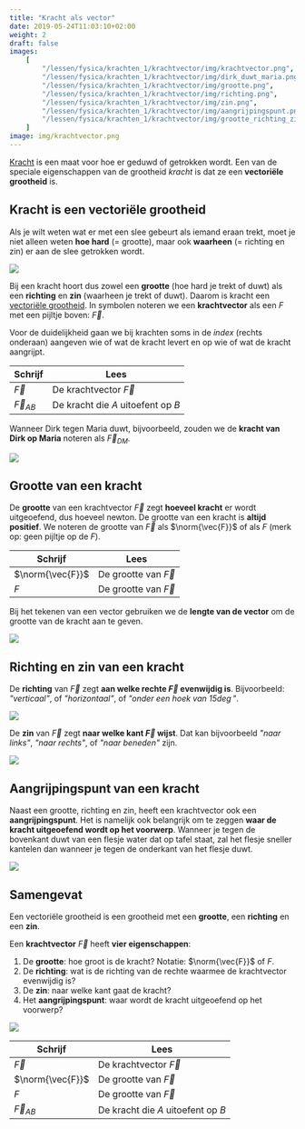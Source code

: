 ```yaml
---
title: "Kracht als vector"
date: 2019-05-24T11:03:10+02:00
weight: 2
draft: false
images:
    [
        "/lessen/fysica/krachten_1/krachtvector/img/krachtvector.png",
        "/lessen/fysica/krachten_1/krachtvector/img/dirk_duwt_maria.png",
        "/lessen/fysica/krachten_1/krachtvector/img/grootte.png",
        "/lessen/fysica/krachten_1/krachtvector/img/richting.png",
        "/lessen/fysica/krachten_1/krachtvector/img/zin.png",
        "/lessen/fysica/krachten_1/krachtvector/img/aangrijpingspunt.png",
        "/lessen/fysica/krachten_1/krachtvector/img/grootte_richting_zin.png",
    ]
image: img/krachtvector.png
---
```


[Kracht](../intro) is een maat voor hoe er geduwd of getrokken wordt. Een van
de speciale eigenschappen van de grootheid _kracht_ is dat ze een **vectoriële
grootheid** is.

## Kracht is een vectoriële grootheid

Als je wilt weten wat er met een slee gebeurt als iemand eraan trekt, moet je
niet alleen weten **hoe hard** <Mute>(= grootte)</Mute>, maar ook 
**waarheen** <Mute>(= richting en zin)</Mute> er aan de slee getrokken 
wordt.

![](img/krachtvector.png)

Bij een kracht hoort dus zowel een **grootte** <Mute>(hoe hard je trekt
of duwt)</Mute> als een **richting** en **zin** <Mute>(waarheen je trekt of
duwt)</Mute>. Daarom is kracht een [vectoriële
grootheid](/lessen/wiskunde/vector_1/vectoriele_grootheden). In symbolen noteren we een **krachtvector** als een _F_ met een
pijltje boven: $\vec{F}$.

Voor de duidelijkheid gaan we bij krachten soms in de _index_ <Mute>(rechts onderaan)</Mute> aangeven wie of wat de kracht levert en op wie of wat de kracht aangrijpt.

| Schrijf        | Lees                               |
| -------------- | ---------------------------------- |
| $\vec{F}$      | De krachtvector $\vec{F}$          |
| $\vec{F}_{AB}$ | De kracht die _A_ uitoefent op _B_ |

Wanneer Dirk tegen Maria duwt, bijvoorbeeld, zouden we de **kracht van Dirk op Maria** noteren als $\vec{F}_{DM}$.

![](img/dirk_duwt_maria.png)

## Grootte van een kracht

De **grootte** van een krachtvector $\vec{F}$ zegt **hoeveel kracht** er wordt
uitgeoefend, dus hoeveel newton. De grootte van een kracht is **altijd positief**. We noteren de
grootte van $\vec{F}$ als $\norm{\vec{F}}$ of als $F$ <Mute>(merk op:
geen pijltje op de $F$)</Mute>.

| Schrijf          | Lees                     |
| ---------------- | ------------------------ |
| $\norm{\vec{F}}$ | De grootte van $\vec{F}$ |
| $F$              | De grootte van $\vec{F}$ |

Bij het tekenen van een
vector gebruiken we de **lengte van de vector** om de grootte van de kracht aan
te geven.

![](img/grootte.png)

## Richting en zin van een kracht

De **richting** van $\vec{F}$ zegt **aan welke rechte $\vec{F}$
evenwijdig is**. Bijvoorbeeld: _"verticaal"_, of
_"horizontaal"_, of _"onder een hoek van $15\deg$"_.

![](img/richting.png)

De **zin** van $\vec{F}$ zegt **naar welke kant $\vec{F}$ wijst**.
Dat kan bijvoorbeeld _"naar links"_, _"naar rechts"_, of _"naar beneden"_ zijn.

![](img/zin.png)

## Aangrijpingspunt van een kracht

Naast een grootte, richting en zin, heeft een krachtvector ook een **aangrijpingspunt**.
Het is namelijk
ook belangrijk om te zeggen **waar de kracht uitgeoefend wordt op het
voorwerp**. Wanneer je tegen de bovenkant duwt van een flesje water dat op
tafel staat, zal het flesje sneller kantelen dan wanneer je tegen de onderkant
van het flesje duwt.

![](img/aangrijpingspunt.png)

## Samengevat

<Attention title="Vectoriële grootheden">

Een vectoriële grootheid is een grootheid met een **grootte**, een **richting**
en een **zin**.
</Attention>

<Attention title="Kracht is een vector">

Een **krachtvector** $\vec{F}$ heeft **vier eigenschappen**:

1. De **grootte**: hoe groot is de kracht? Notatie: $\norm{\vec{F}}$ of $F$.
2. De **richting**: wat is de richting van de rechte waarmee de krachtvector evenwijdig
   is?
3. De **zin**: naar welke kant gaat de kracht?
4. Het **aangrijpingspunt**: waar wordt de kracht uitgeoefend op het voorwerp?

![](img/grootte_richting_zin.png)
</Attention>

<Attention title="Schrijfwijze voor krachten">

| Schrijf | Lees |
|---------|------|
|$\vec{F}$| De krachtvector $\vec{F}$ |
|$\norm{\vec{F}}$| De grootte van $\vec{F}$ |
|$F$| De grootte van $\vec{F}$ |
| $\vec{F}_{AB}$ | De kracht die _A_ uitoefent op _B_ |
</Attention>
